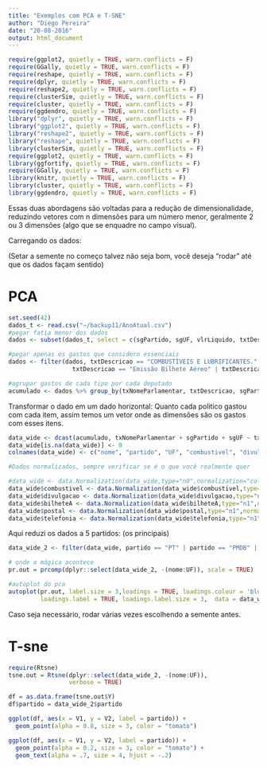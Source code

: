```yaml
---
title: "Exemplos com PCA e T-SNE"
author: "Diego Pereira"
date: "20-08-2016"
output: html_document
---
```



```r
require(ggplot2, quietly = TRUE, warn.conflicts = F)
require(GGally, quietly = TRUE, warn.conflicts = F)
require(reshape, quietly = TRUE, warn.conflicts = F)
require(dplyr, quietly = TRUE, warn.conflicts = F)
require(reshape2, quietly = TRUE, warn.conflicts = F)
require(clusterSim, quietly = TRUE, warn.conflicts = F)
require(cluster, quietly = TRUE, warn.conflicts = F)
require(ggdendro, quietly = TRUE, warn.conflicts = F)
library("dplyr", quietly = TRUE, warn.conflicts = F)
library("ggplot2", quietly = TRUE, warn.conflicts = F)
library("reshape2", quietly = TRUE, warn.conflicts = F)
library("reshape", quietly = TRUE, warn.conflicts = F)
library(clusterSim, quietly = TRUE, warn.conflicts = F)
require(ggplot2, quietly = TRUE, warn.conflicts = F)
library(ggfortify, quietly = TRUE, warn.conflicts = F)
require(GGally, quietly = TRUE, warn.conflicts = F)
library(knitr, quietly = TRUE, warn.conflicts = F)
library(cluster, quietly = TRUE, warn.conflicts = F)
library(ggdendro, quietly = TRUE, warn.conflicts = F)
```

Essas duas abordagens são voltadas para a redução de dimensionalidade, reduzindo vetores com n dimensões para um número menor, geralmente 2 ou 3 dimensões (algo que se enquadre no campo visual).

Carregando os dados:

(Setar a semente no começo talvez não seja bom, você deseja "rodar" até que os dados façam sentido)



# PCA


```r
set.seed(42)
dados_t <- read.csv("~/backup11/AnoAtual.csv")
#pegar fatia menor dos dados
dados <- subset(dados_t, select = c(sgPartido, sgUF, vlrLiquido, txtDescricao, txNomeParlamentar))

#pegar apenas os gastos que considero essenciais
dados <- filter(dados, txtDescricao == "COMBUSTÍVEIS E LUBRIFICANTES." | txtDescricao == "DIVULGAÇÃO DA ATIVIDADE PARLAMENTAR." | 
                  txtDescricao == "Emissão Bilhete Aéreo" | txtDescricao == "SERVIÇOS POSTAIS" | txtDescricao == "TELEFONIA")

#agrupar gastos de cada tipo por cada deputado
acumulado <- dados %>% group_by(txNomeParlamentar, txtDescricao, sgPartido, sgUF) %>% summarise(vlrLiquido = sum(vlrLiquido))

```



Transformar o dado em um dado horizontal:
Quanto cada politico gastou com cada item, assim temos um vetor onde as dimensões são os gastos com esses itens.

```r
data_wide <- dcast(acumulado, txNomeParlamentar + sgPartido + sgUF ~ txtDescricao, value.var="vlrLiquido")
data_wide[is.na(data_wide)] <- 0
colnames(data_wide) <- c("nome", "partido", "UF", "combustivel", "divulgacao", "bilheteA", "postal", "telefonia")

#Dados normalizados, sempre verificar se é o que você realmente quer

#data_wide <- data.Normalization(data_wide,type="n0",normalization="column")
data_wide$combustivel <- data.Normalization(data_wide$combustivel,type="n1",normalization="column")
data_wide$divulgacao <- data.Normalization(data_wide$divulgacao,type="n1",normalization="column")
data_wide$bilheteA <- data.Normalization(data_wide$bilheteA,type="n1",normalization="column")
data_wide$postal <- data.Normalization(data_wide$postal,type="n1",normalization="column")
data_wide$telefonia <- data.Normalization(data_wide$telefonia,type="n1",normalization="column")
```

Aqui reduzi os dados a 5 partidos: (os principais)

```r
data_wide_2 <- filter(data_wide, partido == "PT" | partido == "PMDB" | partido == "PSDB" | partido == "PP" | partido == "PSD")

# onde a mágica acontece
pr.out = prcomp(dplyr::select(data_wide_2, -(nome:UF)), scale = TRUE) 

#autoplot do pca
autoplot(pr.out, label.size = 3,loadings = TRUE, loadings.colour = 'blue',
         loadings.label = TRUE, loadings.label.size = 3,  data = data_wide_2,colour = "partido") 
```

Caso seja necessário, rodar várias vezes escolhendo a semente antes.


# T-sne

```r
require(Rtsne)
tsne.out = Rtsne(dplyr::select(data_wide_2, -(nome:UF)), 
                 verbose = TRUE)

df = as.data.frame(tsne.out$Y)
df$partido = data_wide_2$partido

ggplot(df, aes(x = V1, y = V2, label = partido)) + 
  geom_point(alpha = 0.8, size = 3, color = "tomato") 

ggplot(df, aes(x = V1, y = V2, label = partido)) + 
  geom_point(alpha = 0.2, size = 3, color = "tomato") + 
  geom_text(alpha = .7, size = 4, hjust = -.2)
```


